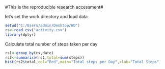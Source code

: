 #This is the reproducible research accessment#

let's set the work directory and load data

```r
setwd("C:/Users/admin/Desktop/WD")
rs<-read.csv("activity.csv")
library(dplyr)
```

Calculate total number of steps taken per day

```r
rs1<-group_by(rs,date)
rs2<-summarise(rs1,total=sum(steps))
hist(rs2$total,col="Red",main="Total steps per Day",xlab="Total Steps")
```
